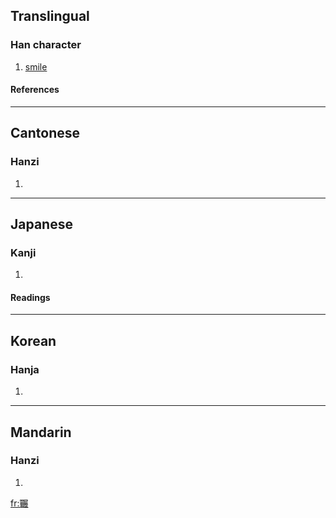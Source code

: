 {{see|冁}}

==Translingual==
===Han character===
{{Han char|rn=30|rad=口|as=19|sn=22|four=6753<sub>2</sub>|canj=口十尸廿女 (RJSTV)}}
# [[smile]]
====References====
{{Han ref|kx=0215.060|dkj=04625|dj=0438.080|hdz=10707.170|uh=56C5|ud=22213|bh=F6D8|bd=63192}}
----
==Cantonese==
===Hanzi===
{{yue-hanzi|jyut=|y=chin2}}
# {{defn|Cantonese}}
----
==Japanese==
===Kanji===
{{ja-kanji|grade=|rs=口19}}
# {{defn|Japanese}} 
====Readings====
{{ja-readings|on=[[てん]] (ten), [[てつ]] (tetsu), [[てち]] (techi)|kun=}}
----
==Korean==
===Hanja===
{{ko-hanja|hangeul=[[천]], [[철]]|rv=cheon, cheol|mr=ch'ŏn, ch'ŏl}}
# {{defn|Korean}}
----
==Mandarin==
===Hanzi===
{{cmn-hanzi|sim=冁|pin=[[chǎn]] ([[chan3]]), [[lóu]] ([[lou2]])|wg=ch'an<sup>3</sup>, lou<sup>2</sup>}}
# {{defn|Mandarin}}

[[fr:囅]]
